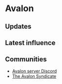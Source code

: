 # Avalon

## Updates


<Updates channel="1037557944377679982" />

## Latest influence


<AeternumMap name="Avalon" />

## Communities

- [Avalon server Discord](https://discord.gg/Ap3S3Rz6QR)
- [The Avalon Syndicate](https://discord.gg/PwvBjm7SVB)
